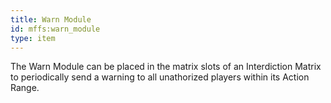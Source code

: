 ```yaml
---
title: Warn Module
id: mffs:warn_module
type: item
---
```


The Warn Module can be placed in the matrix slots of an Interdiction Matrix to periodically send a warning to all
unathorized players within its Action Range.
